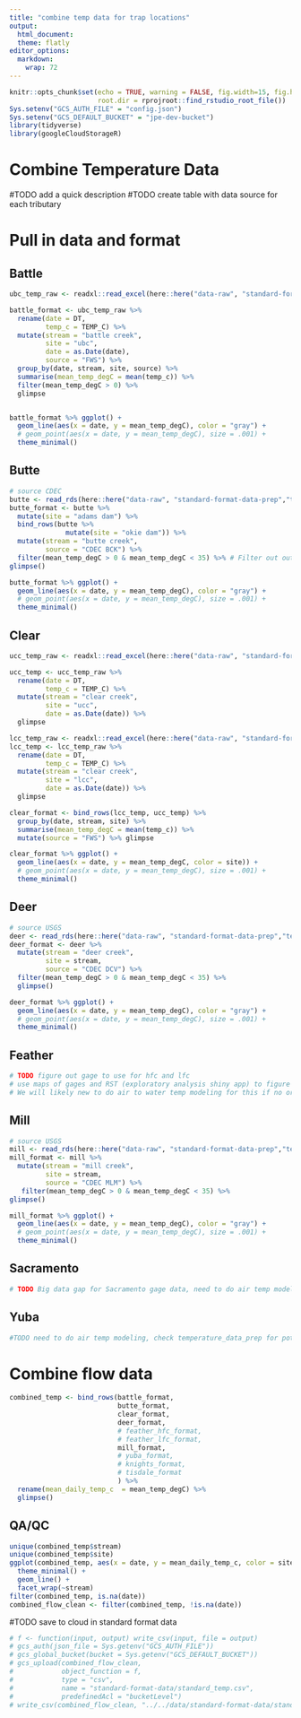 ```yaml
---
title: "combine temp data for trap locations"
output: 
  html_document:
  theme: flatly
editor_options: 
  markdown: 
    wrap: 72
---
```


```r
knitr::opts_chunk$set(echo = TRUE, warning = FALSE, fig.width=15, fig.height=10, 
                      root.dir = rprojroot::find_rstudio_root_file())
Sys.setenv("GCS_AUTH_FILE" = "config.json")
Sys.setenv("GCS_DEFAULT_BUCKET" = "jpe-dev-bucket")
library(tidyverse)
library(googleCloudStorageR)
```

# Combine Temperature Data 

#TODO add a quick description
#TODO create table with data source for each tributary

# Pull in data and format {.tabset}

## Battle

```r
ubc_temp_raw <- readxl::read_excel(here::here("data-raw", "standard-format-data-prep", "temp_data", "battle_clear_temp.xlsx"), sheet = 4)

battle_format <- ubc_temp_raw %>% 
  rename(date = DT,
         temp_c = TEMP_C) %>%
  mutate(stream = "battle creek", 
         site = "ubc",
         date = as.Date(date),
         source = "FWS") %>%
  group_by(date, stream, site, source) %>%
  summarise(mean_temp_degC = mean(temp_c)) %>% 
  filter(mean_temp_degC > 0) %>%
  glimpse


battle_format %>% ggplot() + 
  geom_line(aes(x = date, y = mean_temp_degC), color = "gray") + 
  # geom_point(aes(x = date, y = mean_temp_degC), size = .001) +
  theme_minimal()

```

## Butte

```r
# source CDEC
butte <- read_rds(here::here("data-raw", "standard-format-data-prep","temp_data", "butte_temp.rds"))
butte_format <- butte %>%
  mutate(site = "adams dam") %>%
  bind_rows(butte %>%
              mutate(site = "okie dam")) %>%
  mutate(stream = "butte creek",
         source = "CDEC BCK") %>%
  filter(mean_temp_degC > 0 & mean_temp_degC < 35) %>% # Filter out outliners TODO confirm with ashley that this is an appropriate range
glimpse()

butte_format %>% ggplot() + 
  geom_line(aes(x = date, y = mean_temp_degC), color = "gray") + 
  # geom_point(aes(x = date, y = mean_temp_degC), size = .001) +
  theme_minimal()
```

## Clear

```r
ucc_temp_raw <- readxl::read_excel(here::here("data-raw", "standard-format-data-prep", "temp_data", "battle_clear_temp.xlsx"), sheet = 2)

ucc_temp <- ucc_temp_raw %>% 
  rename(date = DT,
         temp_c = TEMP_C) %>%
  mutate(stream = "clear creek", 
         site = "ucc",
         date = as.Date(date)) %>%
  glimpse

lcc_temp_raw <- readxl::read_excel(here::here("data-raw", "standard-format-data-prep", "temp_data", "battle_clear_temp.xlsx"), sheet = 3)
lcc_temp <- lcc_temp_raw %>% 
  rename(date = DT,
         temp_c = TEMP_C) %>% 
  mutate(stream = "clear creek", 
         site = "lcc",
         date = as.Date(date)) %>%
  glimpse

clear_format <- bind_rows(lcc_temp, ucc_temp) %>% 
  group_by(date, stream, site) %>%
  summarise(mean_temp_degC = mean(temp_c)) %>% 
  mutate(source = "FWS") %>% glimpse

clear_format %>% ggplot() + 
  geom_line(aes(x = date, y = mean_temp_degC, color = site)) + 
  # geom_point(aes(x = date, y = mean_temp_degC), size = .001) +
  theme_minimal()
```

## Deer

```r
# source USGS
deer <- read_rds(here::here("data-raw", "standard-format-data-prep","temp_data", "deer_temp.rds"))
deer_format <- deer %>%
  mutate(stream = "deer creek",
         site = stream,
         source = "CDEC DCV") %>%
  filter(mean_temp_degC > 0 & mean_temp_degC < 35) %>% 
  glimpse()

deer_format %>% ggplot() + 
  geom_line(aes(x = date, y = mean_temp_degC), color = "gray") + 
  # geom_point(aes(x = date, y = mean_temp_degC), size = .001) +
  theme_minimal()
```

## Feather

```r
# TODO figure out gage to use for hfc and lfc 
# use maps of gages and RST (exploratory analysis shiny app) to figure out the best gage for each location
# We will likely new to do air to water temp modeling for this if no or not enough temp gage data
```

## Mill

```r
# source USGS
mill <- read_rds(here::here("data-raw", "standard-format-data-prep","temp_data", "mill_temp.rds"))
mill_format <- mill %>%
  mutate(stream = "mill creek",
         site = stream, 
         source = "CDEC MLM") %>%
   filter(mean_temp_degC > 0 & mean_temp_degC < 35) %>% 
glimpse()

mill_format %>% ggplot() + 
  geom_line(aes(x = date, y = mean_temp_degC), color = "gray") + 
  # geom_point(aes(x = date, y = mean_temp_degC), size = .001) +
  theme_minimal()
```

## Sacramento

```r
# TODO Big data gap for Sacramento gage data, need to do air temp modeling, check temperature_data_prep for potential gages (if not there use noaa data)
```

## Yuba

```r
#TODO need to do air temp modeling, check temperature_data_prep for potential gages (if not there use noaa data)
```

# Combine flow data {.tabset}

```r
combined_temp <- bind_rows(battle_format,
                           butte_format,
                           clear_format,
                           deer_format,
                           # feather_hfc_format,
                           # feather_lfc_format,
                           mill_format,
                           # yuba_format,
                           # knights_format,
                           # tisdale_format
                           ) %>%
  rename(mean_daily_temp_c  = mean_temp_degC) %>%
  glimpse()
```
## QA/QC

```r
unique(combined_temp$stream)
unique(combined_temp$site)
ggplot(combined_temp, aes(x = date, y = mean_daily_temp_c, color = site)) +
  theme_minimal() +
  geom_line() +
  facet_wrap(~stream)
filter(combined_temp, is.na(date))
combined_flow_clean <- filter(combined_temp, !is.na(date))
```

#TODO save to cloud in standard format data 

```r
# f <- function(input, output) write_csv(input, file = output)
# gcs_auth(json_file = Sys.getenv("GCS_AUTH_FILE"))
# gcs_global_bucket(bucket = Sys.getenv("GCS_DEFAULT_BUCKET"))
# gcs_upload(combined_flow_clean,
#            object_function = f,
#            type = "csv",
#            name = "standard-format-data/standard_temp.csv",
#            predefinedAcl = "bucketLevel")
# write_csv(combined_flow_clean, "../../data/standard-format-data/standard_temp.csv")
```
